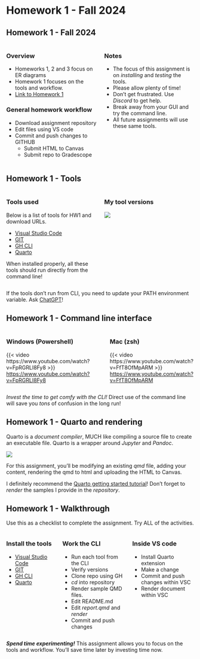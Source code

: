# Homework 1 - Fall 2024

## Homework 1 - Fall 2024
:::: {.columns}

::: {.column width="50%"}
### Overview

* Homeworks 1, 2 and 3 focus on ER diagrams
* Homework 1 focuses on the tools and workflow.
* [Link to Homework 1](https://virginiacommonwealth.instructure.com/courses/105097/assignments/966515)

### General homework workflow
* Download assignment repository
* Edit files using VS code
* Commit and push changes to GITHUB
    * Submit HTML to Canvas
    * Submit repo to Gradescope

:::
::: {.column width="50%"}
### Notes
* The focus of this assignment is on *installing* and *testing* the tools.
* Please allow plenty of time!
* Don't get frustrated.  Use *Discord* to get help.
* Break away from your GUI and try the command line.
* All future assignments will use these same tools.
:::
::::

## Homework 1 - Tools
:::: {.columns}
::: {.column width="50%"}
### Tools used

Below is a list of tools for HW1 and download URLs.

* [Visual Studio Code](https://code.visualstudio.com/download)
* [GIT](https://git-scm.com/downloads)
* [GH CLI](https://cli.github.com/)
* [Quarto](https://quarto.org/docs/get-started/)

When installed properly, all these tools should run directly from
the command line!
:::
::: {.column width="50%"}
### My tool versions

![](assets/hw1-fa2024-software-versions.png)

:::
::::

::: {.callout-note}
If the tools don't run from CLI, you need to update your PATH environment variable.  Ask [ChatGPT](https://chatgpt.com/)!
:::

## Homework 1 - Command line interface

:::: {.columns}
::: {.column width="49%"}
### Windows (Powershell)

{{< video https://www.youtube.com/watch?v=FpRGRLI8Fy8 >}}<br/>
[https://www.youtube.com/watch?v=FpRGRLI8Fy8](https://www.youtube.com/watch?v=FpRGRLI8Fy8)

:::
::: {.column width="2%"}
&nbsp;
:::
::: {.column width="49%"}
### Mac (zsh)

{{< video https://www.youtube.com/watch?v=FfT8OfMpARM >}}<br/>
[https://www.youtube.com/watch?v=FfT8OfMpARM](https://www.youtube.com/watch?v=FfT8OfMpARM)
:::
::::

::: {.callout-tip}
*Invest the time to get comfy with the CLI!* Direct use of the command line will save you *tons* of confusion in the long run!
:::

## Homework 1 - Quarto and rendering

Quarto is a *document compiler*, MUCH like compiling a source file to create an executable file.  Quarto is a wrapper around *Jupyter* and *Pandoc*.

![](assets/quarto-qmd-how-it-works.png)

For this assignment, you'll be modifying an existing *qmd* file, adding your content, rendering the qmd to html and uploading the HTML to Canvas.

::: {.callout-tip}
I definitely recommend the [Quarto getting started tutorial](https://quarto.org/docs/get-started/hello/vscode.html)!  Don't forget to *render* the samples I provide in the *repository*.
:::

## Homework 1 - Walkthrough

Use this as a checklist to complete the assignment.  Try ALL of the activities.

:::: {.columns}
::: {.column width="28%"}
### Install the tools
* [Visual Studio Code](https://code.visualstudio.com/download)
* [GIT](https://git-scm.com/downloads)
* [GH CLI](https://cli.github.com/)
* [Quarto](https://quarto.org/docs/get-started/)
:::
::: {.column width="36%"}
### Work the CLI
* Run each tool from the CLI
* Verify versions
* Clone repo using GH
* *cd* into repository
* Render sample QMD files.
* Edit README.md
* Edit *report.qmd* and *render*
* Commit and push changes
:::
::: {.column width="36%"}
### Inside VS code
* Install Quarto extension
* Make a change
* Commit and push changes within VSC
* Render document within VSC
:::
::::

::: {.callout-tip}
***Spend time experimenting!***  This assignment allows you to focus on the tools and workflow.  You'll save time later by investing time now.
:::
